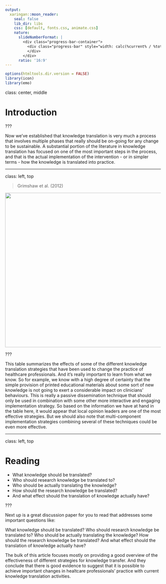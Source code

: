 ```yaml
---
output:
  xaringan::moon_reader:
    seal: false
    lib_dir: libs
    css: [default, fonts.css, animate.css]
    nature:
      slideNumberFormat: |
        <div class="progress-bar-container">
          <div class="progress-bar" style="width: calc(%current% / %total% * 100%);">
          </div>
        </div>
      ratio: '16:9'
---
```


```r
options(htmltools.dir.version = FALSE)
library(icon)
library(emo)
```

class:  center, middle

# Introduction

???

Now we've established that knowledge translation is very much a process that involves multiple phases that really should be on-going for any change to be sustainable. A substantial portion of the literature in knowledge translation has focused on one of the most important steps in the process, and that is the actual implementation of the intervention - or in simpler terms - how the knowledge is translated into practice. 

---


class:  left, top

>Grimshaw et al. (2012)

<img src="grimshawtable.png" height="500px" width="600px">

???

This table summarizes the effects of some of the different knowledge translation strategies that have been used to change the practice of healthcare professionals. And it's really important to learn from what we know. So for example, we know with a high degree of certainty that the simple provision of printed educational materials about some sort of new knowledge is not going to exert a considerable impact on clinicians' behaviours. This is really a passive dissemination technique that should only be used in combination with some other more interactive and engaging implementation strategy. So based on the information we have at hand in the table here, it would appear that local opinion leaders are one of the most effective strategies. But we should also note that multi-component implementation strategies combining several of these techniques could be even more effective.

---


class:  left, top

# Reading

- What knowledge should be translated?
- Who should research knowledge be translated to?
- Who should be actually translating the knowledge?
- How should the research knowledge be translated?
- And what effect should the translation of knowledge actually have?


???

Next up is a great discussion paper for you to read that addresses some important questions like:

What knowledge should be translated?
Who should research knowledge be translated to?
Who should be actually translating the knowledge?
How should the research knowledge be translated?
And what effect should the translation of knowledge actually have?

The bulk of this article focuses mostly on providing a good overview of the effectiveness of different strategies for knowledge transfer. And they conclude that there is good evidence to suggest that it is possible to achieve important changes in healtcare professionals' practice with current knowledge translation activities.
